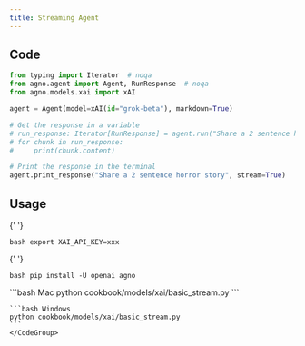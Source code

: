 ```yaml
---
title: Streaming Agent
---
```


## Code

```python cookbook/models/xai/basic_stream.py
from typing import Iterator  # noqa
from agno.agent import Agent, RunResponse  # noqa
from agno.models.xai import xAI

agent = Agent(model=xAI(id="grok-beta"), markdown=True)

# Get the response in a variable
# run_response: Iterator[RunResponse] = agent.run("Share a 2 sentence horror story", stream=True)
# for chunk in run_response:
#     print(chunk.content)

# Print the response in the terminal
agent.print_response("Share a 2 sentence horror story", stream=True)
```

## Usage

<Steps>
  <Snippet file="create-venv-step.mdx" />

{' '}

<Step title="Set your API key">```bash export XAI_API_KEY=xxx ```</Step>

{' '}

<Step title="Install libraries">```bash pip install -U openai agno ```</Step>

  <Step title="Run Agent">
    <CodeGroup>
    ```bash Mac
    python cookbook/models/xai/basic_stream.py
    ```

    ```bash Windows
    python cookbook/models/xai/basic_stream.py
    ```
    </CodeGroup>

  </Step>
</Steps>
